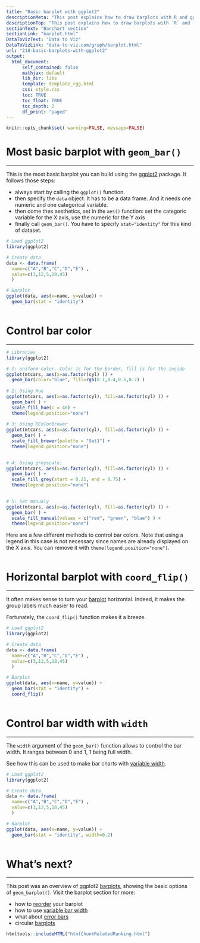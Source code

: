```yaml
---
title: "Basic barplot with ggplot2"
descriptionMeta: "This post explains how to draw barplots with R and ggplot2, using the geom_bar() function. It provides several reproducible examples with explanation and R code."
descriptionTop: "This post explains how to draw barplots with `R` and [ggplot2](ggplot2-package.html), using the `geom_bar()` function. It starts with the most basic example and describes a few possible customizations."
sectionText: "Barchart section"
sectionLink: "barplot.html"
DataToVizText: "Data to Viz"
DataToVizLink: "data-to-viz.com/graph/barplot.html"
url: "218-basic-barplots-with-ggplot2"
output:
  html_document:
      self_contained: false    
      mathjax: default
      lib_dir: libs
      template: template_rgg.html
      css: style.css
      toc: TRUE
      toc_float: TRUE
      toc_depth: 2
      df_print: "paged"
---
```



```r
knitr::opts_chunk$set( warning=FALSE, message=FALSE)
```

<div class="container">




# Most basic barplot with `geom_bar()`
***

<div class = "row">

<div class = "col-md-6  col-sm-12 align-self-center">

This is the most basic barplot you can build using the [ggplot2](ggplot2-package.html) package. It follows those steps:

- always start by calling the `ggplot()` function.
- then specify the `data` object. It has to be a data frame. And it needs one numeric and one categorical variable.
- then come thes aesthetics, set in the `aes()` function: set the categoric variable for the X axis, use the numeric for the Y axis
- finally call `geom_bar()`. You have to specify `stat="identity"` for this kind of dataset.

</div>


<div class = "col-md-6  col-sm-12">

```r
# Load ggplot2
library(ggplot2)

# Create data
data <- data.frame(
  name=c("A","B","C","D","E") ,  
  value=c(3,12,5,18,45)
  )

# Barplot
ggplot(data, aes(x=name, y=value)) + 
  geom_bar(stat = "identity")
```
</div>
</div>



```r
```














# Control bar color {#color}
***

```r
# Libraries
library(ggplot2)

# 1: uniform color. Color is for the border, fill is for the inside
ggplot(mtcars, aes(x=as.factor(cyl) )) +
  geom_bar(color="blue", fill=rgb(0.1,0.4,0.5,0.7) )
 
# 2: Using Hue
ggplot(mtcars, aes(x=as.factor(cyl), fill=as.factor(cyl) )) + 
  geom_bar( ) +
  scale_fill_hue(c = 40) +
  theme(legend.position="none")
 
# 3: Using RColorBrewer
ggplot(mtcars, aes(x=as.factor(cyl), fill=as.factor(cyl) )) + 
  geom_bar( ) +
  scale_fill_brewer(palette = "Set1") +
  theme(legend.position="none")

 
# 4: Using greyscale:
ggplot(mtcars, aes(x=as.factor(cyl), fill=as.factor(cyl) )) + 
  geom_bar( ) +
  scale_fill_grey(start = 0.25, end = 0.75) +
  theme(legend.position="none")

 
# 5: Set manualy
ggplot(mtcars, aes(x=as.factor(cyl), fill=as.factor(cyl) )) +  
  geom_bar( ) +
  scale_fill_manual(values = c("red", "green", "blue") ) +
  theme(legend.position="none")
```


Here are a few different methods to control bar colors. Note that using a legend in this case is not necessary since names are already displayed on the X axis. You can remove it with `theme(legend.position="none")`.

```r
```










# Horizontal barplot with `coord_flip()`  {#horiz}
***

<div class = "row">

<div class = "col-md-6  col-sm-12 align-self-center">

It often makes sense to turn your [barplot](barplot.html) horizontal. Indeed, it makes the group labels much easier to read. 

Fortunately, the `coord_flip()` function makes it a breeze.
</div>


<div class = "col-md-6  col-sm-12">

```r
# Load ggplot2
library(ggplot2)

# Create data
data <- data.frame(
  name=c("A","B","C","D","E") ,  
  value=c(3,12,5,18,45)
  )

# Barplot
ggplot(data, aes(x=name, y=value)) + 
  geom_bar(stat = "identity") +
  coord_flip()
```
</div>
</div>



```r
```











# Control bar width with `width`  {#width}
***

<div class = "row">

<div class = "col-md-6  col-sm-12 align-self-center">

The `width` argument of the `geom_bar()` function allows to control the bar width. It ranges between 0 and 1, 1 being full width.

See how this can be used to make bar charts with [variable width](81-barplot-with-variable-width.html).

</div>


<div class = "col-md-6  col-sm-12">

```r
# Load ggplot2
library(ggplot2)

# Create data
data <- data.frame(
  name=c("A","B","C","D","E") ,  
  value=c(3,12,5,18,45)
  )

# Barplot
ggplot(data, aes(x=name, y=value)) + 
  geom_bar(stat = "identity", width=0.2) 
```
</div>
</div>



```r
```




# What's next?
***

This post was an overview of ggplot2 [barplots](barplot.html), showing the basic options of `geom_barplot()`. Visit the barplot section for more:

- how to [reorder](267-reorder-a-variable-in-ggplot2.html) your barplot
- how to use [variable bar width](81-barplot-with-variable-width.html)
- what about [error bars](4-barplot-with-error-bar.html)
- circular [barplots](circular-barplot.html)





<!-- Close container -->
</div>




```r
htmltools::includeHTML("htmlChunkRelatedRanking.html")
```
